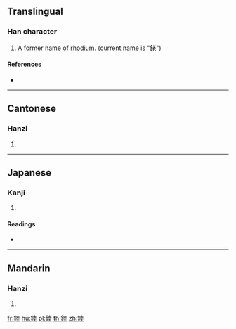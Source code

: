 {{character info/new}}
==Translingual==

===Han character===
{{Han char|rn=167|rad=金|as=08|sn=16|four=84114|canj=CGCG}}

# A former name of [[rhodium]]. (current name is "[[銠]]")

====References====
* {{Han ref|kx=1313.051|dkj=40590|hdz=64214.090|uh=9334|ud=37684|bh=EBF5|bd=60405}}

----

==Cantonese==

===Hanzi===
{{yue-hanzi|jyut=|y=luk6}}

# {{defn|lang=yue|sort=金08}}

----

==Japanese==

===Kanji===
{{ja-kanji|grade=|rs=金08}}

# {{defn|lang=ja|sort=金08}}

====Readings====
* {{ja-readings|on=[[ろく]] (roku)|kun=[[ろじゅうむ]] (rojuumu)|nanori=}}

----

==Mandarin==

===Hanzi===
{{cmn-hanzi|pin=[[lù]] ([[lu4]])|wg=lu<sup>4</sup>}}

# {{defn|lang=cmn|sort=金08}}

[[fr:錴]]
[[hu:錴]]
[[pl:錴]]
[[th:錴]]
[[zh:錴]]